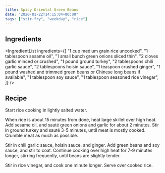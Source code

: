 ```yaml
---
title: Spicy Oriental Green Beans
date: "2020-01-22T14:15:04+00:00"
tags: ["stir-fry", "weekday", "rice"]
---
```



## Ingredients

<IngredientList
  ingredients={[
    "1 cup medium grain rice uncooked",
    "1 tablespoon sesame oil",
    "1 small bunch green onions sliced thin",
    "2 cloves garlic minced or crushed",
    "1 pound ground turkey",
    "2 tablespoons chili garlic sauce",
    "2 tablespoons hoisin sauce",
    "1 teaspoon crushed ginger",
    "1 pound washed and trimmed green beans or Chinese long beans if available",
    "1 tablespoon soy sauce",
    "1 tablespoon seasoned rice vinegar",
  ]}
/>

## Recipe

Start rice cooking in lightly salted water.

When rice is about 15 minutes from done, heat large skillet over high heat. Add sesame oil, and sauté green onions and garlic for about 2 minutes. Stir in ground turkey and sauté 3-5 minutes, until meat is mostly cooked. Crumble meat as much as possible.

Stir in chili garlic sauce, hoisin sauce, and ginger. Add green beans and soy sauce, and stir to coat. Continue cooking over high heat for 7-9 minutes longer, stirring frequently, until beans are slightly tender.
  
Stir in rice vinegar, and cook one minute longer. Serve over cooked rice.
